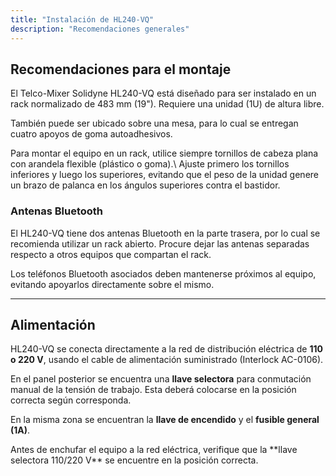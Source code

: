 ```yaml
---
title: "Instalación de HL240-VQ"
description: "Recomendaciones generales"
---
```


## Recomendaciones para el montaje

El Telco-Mixer Solidyne HL240-VQ está diseñado para ser instalado en un rack normalizado de 483 mm (19"). Requiere una unidad (1U) de altura libre.

También puede ser ubicado sobre una mesa, para lo cual se entregan cuatro apoyos de goma autoadhesivos.

<Tip>
  Para montar el equipo en un rack, utilice siempre tornillos de cabeza plana con arandela flexible (plástico o goma).\
  Ajuste primero los tornillos inferiores y luego los superiores, evitando que el peso de la unidad genere un brazo de palanca en los ángulos superiores contra el bastidor.
</Tip>

### Antenas Bluetooth

El HL240-VQ tiene dos antenas Bluetooth en la parte trasera, por lo cual se recomienda utilizar un rack abierto. Procure dejar las antenas separadas respecto a otros equipos que compartan el rack.

Los teléfonos Bluetooth asociados deben mantenerse próximos al equipo, evitando apoyarlos directamente sobre el mismo.

---

## Alimentación

HL240-VQ se conecta directamente a la red de distribución eléctrica de **110 o 220 V**, usando el cable de alimentación suministrado (Interlock AC-0106).

En el panel posterior se encuentra una **llave selectora** para conmutación manual de la tensión de trabajo. Esta deberá colocarse en la posición correcta según corresponda.

En la misma zona se encuentran la **llave de encendido** y el **fusible general (1A)**.

<Danger>
  Antes de enchufar el equipo a la red eléctrica, verifique que la **llave selectora 110/220 V** se encuentre en la posición correcta.
</Danger>